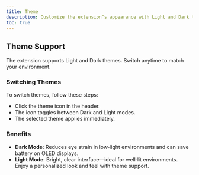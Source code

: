 ```yaml
---
title: Theme
description: Customize the extension’s appearance with Light and Dark themes
toc: true
---
```


## Theme Support

The extension supports Light and Dark themes. Switch anytime to match your environment.

### Switching Themes

To switch themes, follow these steps:

- Click the theme icon in the header.
- The icon toggles between Dark and Light modes.
- The selected theme applies immediately.

### Benefits

- **Dark Mode**: Reduces eye strain in low‑light environments and can save battery on OLED displays.
  <img class="d-block mb-4 img-fluid rounded-3" src="/docs/[[config:docs_version]]/assets/img/dark-theme.png" alt="" />
- **Light Mode**: Bright, clear interface—ideal for well‑lit environments.
  <img class="d-block mb-4 img-fluid rounded-3" src="/docs/[[config:docs_version]]/assets/img/light-theme.png" alt="" />
  Enjoy a personalized look and feel with theme support.
